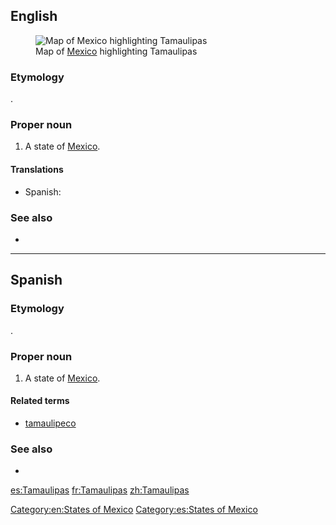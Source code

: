 ==English==
[[File:Mexico map, MX-TAM.svg|thumb|Map of [[Mexico]] highlighting Tamaulipas]]
===Etymology===
{{etyl|hus|en}}.

===Proper noun===
{{en-proper noun}}

# A state of [[Mexico]].

====Translations====
{{trans-top|state of Mexico}}
*Spanish: {{t+|es|Tamaulipas|m}}
{{trans-mid}}
{{trans-bottom}}

===See also===
*{{pedialite}}

[[Category:en:States of Mexico]]

----

==Spanish==

===Etymology===
{{etyl|hus|es}}.

===Proper noun===
{{es-proper noun|m}}

# A state of [[Mexico]].

====Related terms====
*[[tamaulipeco]]

===See also===
* {{pedialite|lang=es}}

[[Category:es:States of Mexico]]

[[es:Tamaulipas]]
[[fr:Tamaulipas]]
[[zh:Tamaulipas]]